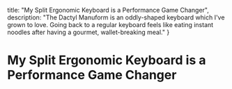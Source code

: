   title: "My Split Ergonomic Keyboard is a Performance Game Changer",
  description: "The Dactyl Manuform is an oddly-shaped keyboard which I've grown to love. Going back to a regular keyboard feels like eating instant noodles after having a gourmet, wallet-breaking meal."
}

# My Split Ergonomic Keyboard is a Performance Game Changer